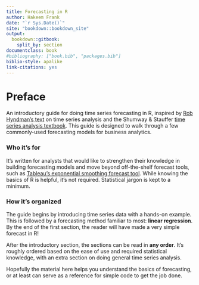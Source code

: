 ```yaml
---
title: Forecasting in R
author: Hakeem Frank
date: "`r Sys.Date()`"
site: "bookdown::bookdown_site"
output:
  bookdown::gitbook: 
    split_by: section 
documentclass: book
#bibliography: ["book.bib", "packages.bib"]
biblio-style: apalike
link-citations: yes
---
```


# Preface {-}


An introductory guide for doing time series forecasting in R, inspired by [Rob Hyndman's text](https://otexts.com/fpp2/) on time series analysis and the Shumway & Stauffer [time series analysis textbook](https://www.stat.pitt.edu/stoffer/tsa4/tsa4.pdf). This guide is designed to walk through a few commonly-used forecasting models for business analytics. 

### Who it's for {-}

It's written for analysts that would like to strengthen their knowledge in building forecasting models and move beyond off-the-shelf forecast tools, such as [Tableau's exponential smoothing forecast tool](https://help.tableau.com/current/pro/desktop/en-us/forecasting.htm). While knowing the basics 
of R is helpful, it's not required. Statistical jargon is kept to a minimum.


### How it's organized {-}

The guide begins by introducing time series data with a hands-on example. This is followed
by a forecasting method familiar to most: __linear regression__. By the end of the first section, the reader will have made a very simple forecast in R! 


After the introductory section, the sections can be read in __any order__. It's roughly ordered based on the ease of use and required statistical knowledge, with an extra section on doing general time series analysis. 

Hopefully the material here helps you understand the basics of forecasting, or at least
can serve as a reference for simple code to get the job done.

      
